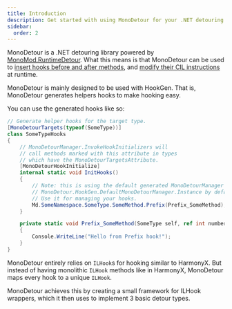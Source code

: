 ```yaml
---
title: Introduction
description: Get started with using MonoDetour for your .NET detouring needs!
sidebar:
  order: 2
---
```



MonoDetour is a .NET detouring library powered by [MonoMod.RuntimeDetour](<https://github.com/MonoMod/MonoMod>). What this means is that MonoDetour can be used to [insert hooks before and after methods](/hooking/normal-methods), and [modify their CIL instructions](/ilhooking/introduction) at runtime.

MonoDetour is mainly designed to be used with HookGen. That is, MonoDetour generates helpers hooks to make hooking easy.

You can use the generated hooks like so:

```cs
// Generate helper hooks for the target type.
[MonoDetourTargets(typeof(SomeType))]
class SomeTypeHooks
{
    // MonoDetourManager.InvokeHookInitializers will
    // call methods marked with this attribute in types
    // which have the MonoDetourTargetsAttribute.
    [MonoDetourHookInitialize]
    internal static void InitHooks()
    {
        // Note: this is using the default generated MonoDetourManager
        // MonoDetour.HookGen.DefaultMonoDetourManager.Instance by default.
        // Use it for managing your hooks.
        Md.SomeNamespace.SomeType.SomeMethod.Prefix(Prefix_SomeMethod);
    }

    private static void Prefix_SomeMethod(SomeType self, ref int number)
    {
        Console.WriteLine("Hello from Prefix hook!");
    }
}
```

<LinkCard
  title="See More Hook Examples"
  href="/hooking/normal-methods"
/>

MonoDetour entirely relies on `ILHook`s for hooking similar to HarmonyX. But instead of having monolithic `ILHook` methods like in HarmonyX, MonoDetour maps every hook to a unique `ILHook`.

MonoDetour achieves this by creating a small framework for ILHook wrappers, which it then uses to implement 3 basic detour types.

<LinkCard
  title="Detour Types"
  description="Learn more about MonoDetour's detour type system."
  href="/getting-started/detour-types"
/>
